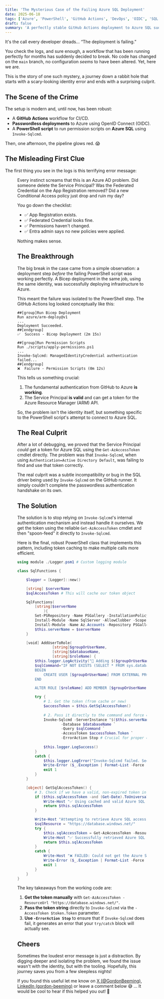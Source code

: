 ```yaml
---
title: 'The Mysterious Case of the Failing Azure SQL Deployment'
date: 2025-06-18
tags: ['Azure', 'PowerShell', 'GitHub Actions', 'DevOps', 'OIDC', 'SQL']
draft: false
summary: 'A perfectly stable GitHub Actions deployment to Azure SQL suddenly fails with a misleading ''Identity not found'' error. Follow the debugging journey to uncover the real culprit that has nothing to do with the identity.'
---
```


It's the call every developer dreads… “The deployment is failing.”

You check the logs, and sure enough, a workflow that has been running perfectly for months has suddenly decided to break. No code has changed on the `main` branch, no configuration *seems* to have been altered. Yet, here we are.

This is the story of one such mystery, a journey down a rabbit hole that starts with a scary-looking identity error and ends with a surprising culprit.

## The Scene of the Crime

The setup is modern and, until now, has been robust:
* A **GitHub Actions** workflow for CI/CD.
* **Passwordless deployments** to Azure using OpenID Connect (OIDC).
* A **PowerShell script** to run permission scripts on **Azure SQL** using `Invoke-Sqlcmd`.

Then, one afternoon, the pipeline glows red. 😱

## The Misleading First Clue

The first thing you see in the logs is this terrifying error message:

<Figure key="/images/2025-06-18-12-44-24.png" src="/images/2025-06-18-12-44-24.png" alt="A screenshot of the GitHub Actions log showing a PowerShell error message. The log displays Invoke-Sqlcmd ManagedIdentityCredential authentication failed Managed Identity Authentication unavailable Either the requested identity has not been assigned to this resource or other errors could be present Content error invalid_request error_description Identity not found. The error message is highlighted in red, indicating a failed deployment step. The overall tone is urgent and frustrating, reflecting a deployment failure in a technical environment." width="0" height="0" caption="The error that sends you looking in all the wrong places." />

Every instinct screams that this is an Azure AD problem. Did someone delete the Service Principal? Was the Federated Credential on the App Registration removed? Did a new Conditional Access policy just drop and ruin my day?

You go down the checklist:
* ✅ App Registration exists.
* ✅ Federated Credential looks fine.
* ✅ Permissions haven't changed.
* ✅ Entra admin says no new policies were applied.

Nothing makes sense.

## The Breakthrough

The big break in the case came from a simple observation: a deployment step *before* the failing PowerShell script was working perfectly. A Bicep deployment in the same job, using the same identity, was successfully deploying infrastructure to Azure.

This meant the failure was isolated to the PowerShell step. The GitHub Actions log looked conceptually like this:

```
##[group]Run Bicep Deployment
Run azure/arm-deploy@v1
...
Deployment Succeeded.
##[endgroup]
✅  Success - Bicep Deployment (2m 15s)

##[group]Run Permission Scripts
Run ./scripts/apply-permissions.ps1
...
Invoke-Sqlcmd: ManagedIdentityCredential authentication failed...
##[endgroup]
❌  Failure - Permission Scripts (0m 12s)
```

This tells us something crucial:

1.  The fundamental authentication from GitHub to Azure **is working**.
2.  The Service Principal **is valid** and can get a token for the Azure Resource Manager (ARM) API.

So, the problem isn't the identity itself, but something specific to the PowerShell script's attempt to connect to Azure SQL.

## The Real Culprit

After a lot of debugging, we proved that the Service Principal *could* get a token for Azure SQL using the `Get-AzAccessToken` cmdlet directly. The problem was that `Invoke-Sqlcmd`, when using `Authentication=Active Directory Default`, was failing to find and use that token correctly.

The real culprit was a subtle incompatibility or bug in the SQL driver being used by `Invoke-Sqlcmd` on the GitHub runner. It simply couldn't complete the passwordless authentication handshake on its own.

## The Solution

The solution is to stop relying on `Invoke-Sqlcmd`'s internal authentication mechanism and instead handle it ourselves. We get the token using the reliable `Get-AzAccessToken` cmdlet and then "spoon-feed" it directly to `Invoke-Sqlcmd`.

Here is the final, robust PowerShell class that implements this pattern, including token caching to make multiple calls more efficient.

```powershell
using module ./Logger.psm1 # Custom logging module

class SqlFunctions {

    $logger = [Logger]::new()

    [string] $serverName
    $sqlAccessToken # This will cache our token object

    SqlFunctions(
        [string]$serverName
            ){
        Set-PSRepository -Name PSGallery -InstallationPolicy Trusted
        Install-Module -Name SqlServer -AllowClobber -Scope CurrentUser -Confirm:$false
        Install-Module -Name Az.Accounts -Repository PSGallery -Scope CurrentUser -Force -AllowClobber
        $this.serverName = $serverName
    }

    [void] AddUserToRole(
                [string]$groupOrUserName,
                [string]$databaseName,
                [string]$roleName) {
        $this.logger.LogActivity("🔐 Adding $($groupOrUserName) to $($roleName) for $($databaseName)...")
        $sqlCommand="IF NOT EXISTS (SELECT * FROM sys.database_principals WHERE name = '$groupOrUserName')
        BEGIN
            CREATE USER [$groupOrUserName] FROM EXTERNAL PROVIDER;
        END

        ALTER ROLE [$roleName] ADD MEMBER [$groupOrUserName];"

        try {
            # 1. Get the token (from cache or new)
            $accessToken = $this.GetSqlAccessToken()
            
            # 2. Pass it directly to the command and force errors to be caught
            Invoke-Sqlcmd -ServerInstance "$($this.serverName).database.windows.net" `
                    -Database $databaseName `
                    -Query $sqlCommand `
                    -AccessToken $accessToken.Token `
                    -ErrorAction Stop # Crucial for proper error handling!
            
            $this.logger.LogSuccess()
        }
        catch {
            $this.logger.LogError("Invoke-Sqlcmd failed. See the full error below.")
            Write-Error ($_.Exception | Format-List -Force | Out-String)
            exit 1
        }
    }

    [object] GetSqlAccessToken() {
        # 3. Check if we have a valid, non-expired token in our cache
        if ($this.sqlAccessToken -and (Get-Date).ToUniversalTime() -lt $this.sqlAccessToken.ExpiresOn.UtcDateTime.AddMinutes(-5)) {
            Write-Host "✅ Using cached and valid Azure SQL token."
            return $this.sqlAccessToken
        }

        Write-Host "Attempting to retrieve Azure SQL access token..."
        $sqlResource = "https://database.windows.net/"
        try {
            $this.sqlAccessToken = Get-AzAccessToken -ResourceUrl $sqlResource
            Write-Host "✅ Successfully retrieved Azure SQL token."
            return $this.sqlAccessToken
        }
        catch {
            Write-Host "❌ FAILED: Could not get the Azure SQL token. Halting."
            Write-Error ($_.Exception | Format-List -Force | Out-String)
            exit 1
        }
    }
}
```

The key takeaways from the working code are:
1.  **Get the token manually** with `Get-AzAccessToken -ResourceUrl "https://database.windows.net/"`.
2.  **Pass the token string** directly to `Invoke-Sqlcmd` via the `-AccessToken $token.Token` parameter.
3.  **Use `-ErrorAction Stop`** to ensure that if `Invoke-Sqlcmd` does fail, it generates an error that your `try/catch` block will actually see.

## Cheers

Sometimes the loudest error message is just a distraction. By digging deeper and isolating the problem, we found the issue wasn't with the identity, but with the tooling. Hopefully, this journey saves you from a few sleepless nights!

If you found this useful let me know on [X (@GordonBeeming)](https://x.com/GordonBeeming/), [LinkedIn (gordon-beeming)](https://www.linkedin.com/in/gordon-beeming/) or leave a comment below 😅 ... It would be cool to hear if this helped you out! 👀

